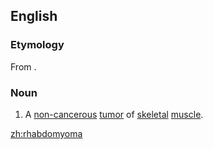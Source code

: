 ==English==
{{wikipedia}}

===Etymology===
From {{prefix|rhabdo|myoma|lang=en}}.

===Noun===
{{en-noun|-}}
# {{context|pathology|lang=en}} A [[non-]][[cancerous]] [[tumor]] of [[skeletal]] [[muscle]].

[[zh:rhabdomyoma]]